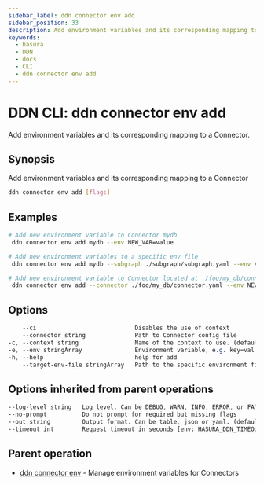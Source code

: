 ```yaml
---
sidebar_label: ddn connector env add
sidebar_position: 33
description: Add environment variables and its corresponding mapping to a Connector using the DDN CLI
keywords:
  - hasura
  - DDN
  - docs
  - CLI
  - ddn connector env add
---
```


# DDN CLI: ddn connector env add

Add environment variables and its corresponding mapping to a Connector.

## Synopsis

Add environment variables and its corresponding mapping to a Connector

```bash
ddn connector env add [flags]
```

## Examples

```bash
# Add new environment variable to Connector mydb
 ddn connector env add mydb --env NEW_VAR=value

# Add new environment variables to a specific env file
 ddn connector env add mydb --subgraph ./subgraph/subgraph.yaml --env VAR1=VAL1 --env VAR2=VAL2 --target-env-file .env.local

# Add new environment variable to Connector located at ./foo/my_db/connector.yaml
 ddn connector env add --connector ./foo/my_db/connector.yaml --env NEW_VAR=value
```

## Options

```sass
    --ci                            Disables the use of context
    --connector string              Path to Connector config file
-c, --context string                Name of the context to use. (default <current_context>)
-e, --env stringArray               Environment variable, e.g. key=val. Can be repeated to provide multiple env vars
-h, --help                          help for add
    --target-env-file stringArray   Path to the specific environment file to update (optional)
```

## Options inherited from parent operations

```sass
--log-level string   Log level. Can be DEBUG, WARN, INFO, ERROR, or FATAL. (default "INFO")
--no-prompt          Do not prompt for required but missing flags
--out string         Output format. Can be table, json or yaml. (default "table")
--timeout int        Request timeout in seconds [env: HASURA_DDN_TIMEOUT] (default 100)
```

## Parent operation

- [ddn connector env](/cli/commands/ddn_connector_env) - Manage environment variables for Connectors
